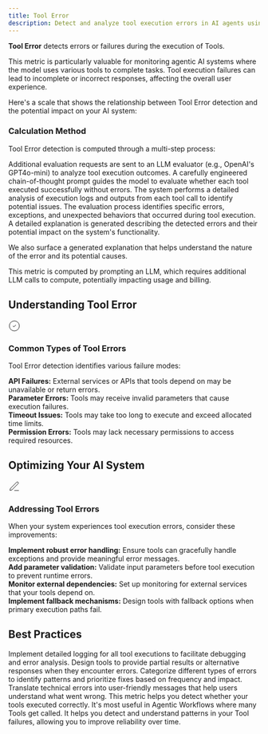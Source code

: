 ```yaml
---
title: Tool Error
description: Detect and analyze tool execution errors in AI agents using Galileo Guardrail Metrics to ensure reliable tool usage in agentic workflows.
---
```



<DefinitionCard>
  <strong>Tool Error</strong> detects errors or failures during the execution of Tools.
</DefinitionCard>

This metric is particularly valuable for monitoring agentic AI systems where the model uses various tools to complete tasks. Tool execution failures can lead to incomplete or incorrect responses, affecting the overall user experience.

Here's a scale that shows the relationship between Tool Error detection and the potential impact on your AI system:

<Scale
  low="0"
  lowLabel="High Error Rate"
  high="1"
  highLabel="Low Error Rate"
  lowDescription="Many tools failed during execution, causing incomplete or incorrect responses."
  midDescription="Some tools executed correctly while others encountered errors."
  highDescription="All tools executed correctly without errors."
/>

### Calculation Method

Tool Error detection is computed through a multi-step process:

<Steps>
  <Step title="Model Request">
    Additional evaluation requests are sent to an LLM evaluator (e.g., OpenAI's GPT4o-mini) to analyze tool execution outcomes.

</Step>
  <Step title="Prompt Engineering">
    A carefully engineered chain-of-thought prompt guides the model to evaluate whether each tool executed successfully without errors.

</Step>
  <Step title="Log Analysis">
    The system performs a detailed analysis of execution logs and outputs from each tool call to identify potential issues.

</Step>
  <Step title="Error Detection">
    The evaluation process identifies specific errors, exceptions, and unexpected behaviors that occurred during tool execution.

</Step>
  <Step title="Impact Assessment">
    A detailed explanation is generated describing the detected errors and their potential impact on the system's functionality.

</Step>
</Steps>

We also surface a generated explanation that helps understand the nature of the error and its potential causes.

<Note>
This metric is computed by prompting an LLM, which requires additional LLM calls to compute, potentially impacting usage and billing.

</Note>

## Understanding Tool Error

<Card>
  <div style={{display: 'flex', alignItems: 'center', gap: '0.5rem', marginBottom: '0.75rem'}}>
    <div style={{fontSize: '1.25rem', color: 'var(--primary-color)'}}>
      <svg xmlns="http://www.w3.org/2000/svg" width="24" height="24" viewBox="0 0 24 24" fill="none" stroke="currentColor" strokeWidth="2" strokeLinecap="round" strokeLinejoin="round">
        <path d="M12 22c5.523 0 10-4.477 10-10S17.523 2 12 2 2 6.477 2 12s4.477 10 10 10z"></path>
        <path d="m9 12 2 2 4-4"></path>
      </svg>
    </div>
    <h3 style={{margin: 0, fontSize: '1.25rem', fontWeight: '600'}}>Common Types of Tool Errors</h3>
  </div>

Tool Error detection identifies various failure modes:

<div style={{ marginTop: "1rem", paddingTop: "0.75rem", borderTop: "1px solid rgba(209, 213, 219, 0.33)" }}>
  <strong>API Failures:</strong> External services or APIs that tools depend on may be unavailable or return errors.
</div>

<div style={{ marginTop: "0.75rem", paddingTop: "0.75rem", borderTop: "1px solid rgba(209, 213, 219, 0.33)" }}>
  <strong>Parameter Errors:</strong> Tools may receive invalid parameters that cause execution failures.
</div>

<div style={{ marginTop: "0.75rem", paddingTop: "0.75rem", borderTop: "1px solid rgba(209, 213, 219, 0.33)" }}>
  <strong>Timeout Issues:</strong> Tools may take too long to execute and exceed allocated time limits.
</div>

<div style={{ marginTop: "0.75rem", paddingTop: "0.75rem", borderTop: "1px solid rgba(209, 213, 219, 0.33)" }}>
  <strong>Permission Errors:</strong> Tools may lack necessary permissions to access required resources.
</div>

</Card>

## Optimizing Your AI System

<Card>
  <div style={{display: 'flex', alignItems: 'center', gap: '0.5rem', marginBottom: '0.75rem'}}>
    <div style={{fontSize: '1.25rem', color: 'var(--primary-color)'}}>
      <svg xmlns="http://www.w3.org/2000/svg" width="24" height="24" viewBox="0 0 24 24" fill="none" stroke="currentColor" strokeWidth="2" strokeLinecap="round" strokeLinejoin="round">
        <path d="M12 20h9"></path><path d="M16.5 3.5a2.121 2.121 0 0 1 3 3L7 19l-4 1 1-4L16.5 3.5z"></path>
      </svg>
    </div>
    <h3 style={{margin: 0, fontSize: '1.25rem', fontWeight: '600'}}>Addressing Tool Errors</h3>
  </div>

When your system experiences tool execution errors, consider these improvements:

<div style={{ marginTop: "1rem", paddingTop: "0.75rem", borderTop: "1px solid rgba(209, 213, 219, 0.33)" }}>
  <strong>Implement robust error handling:</strong> Ensure tools can gracefully handle exceptions and provide meaningful error messages.
</div>

<div style={{ marginTop: "0.75rem", paddingTop: "0.75rem", borderTop: "1px solid rgba(209, 213, 219, 0.33)" }}>
  <strong>Add parameter validation:</strong> Validate input parameters before tool execution to prevent runtime errors.
</div>

<div style={{ marginTop: "0.75rem", paddingTop: "0.75rem", borderTop: "1px solid rgba(209, 213, 219, 0.33)" }}>
  <strong>Monitor external dependencies:</strong> Set up monitoring for external services that your tools depend on.
</div>

<div style={{ marginTop: "0.75rem", paddingTop: "0.75rem", borderTop: "1px solid rgba(209, 213, 219, 0.33)" }}>
  <strong>Implement fallback mechanisms:</strong> Design tools with fallback options when primary execution paths fail.
</div>

</Card>

## Best Practices

<CardGroup cols={2}>
  <Card title="Comprehensive Logging" icon="file-lines">
    Implement detailed logging for all tool executions to facilitate debugging and error analysis.

</Card>
  <Card title="Graceful Degradation" icon="life-ring">
    Design tools to provide partial results or alternative responses when they encounter errors.

</Card>
  <Card title="Error Categorization" icon="tags">
    Categorize different types of errors to identify patterns and prioritize fixes based on frequency and impact.

</Card>
  <Card title="User-Friendly Error Messages" icon="comment">
    Translate technical errors into user-friendly messages that help users understand what went wrong.

</Card>
</CardGroup>

<Note>
This metric helps you detect whether your tools executed correctly. It's most useful in Agentic Workflows where many Tools get called. It helps you detect and understand patterns in your Tool failures, allowing you to improve reliability over time.

</Note>

